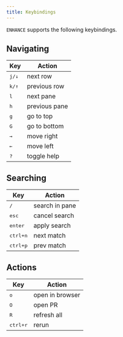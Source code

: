 ```yaml
---
title: Keybindings
---
```


`ENHANCE` supports the following keybindings.

## Navigating

| Key            | Action        |
| -------------- | ------------- |
| <kbd>j/↓</kbd> | next row      |
| <kbd>k/↑</kbd> | previous row  |
| <kbd>l</kbd>   | next pane     |
| <kbd>h</kbd>   | previous pane |
| <kbd>g</kbd>   | go to top     |
| <kbd>G</kbd>   | go to bottom  |
| <kbd>→</kbd>   | move right    |
| <kbd>←</kbd>   | move left     |
| <kbd>?</kbd>   | toggle help   |

## Searching

| Key               | Action         |
| ----------------- | -------------- |
| <kbd>/</kbd>      | search in pane |
| <kbd>esc</kbd>    | cancel search  |
| <kbd>enter</kbd>  | apply search   |
| <kbd>ctrl+n</kbd> | next match     |
| <kbd>ctrl+p</kbd> | prev match     |

## Actions

| Key               | Action          |
| ----------------- | --------------- |
| <kbd>o</kbd>      | open in browser |
| <kbd>O</kbd>      | open PR         |
| <kbd>R</kbd>      | refresh all     |
| <kbd>ctrl+r</kbd> | rerun           |
